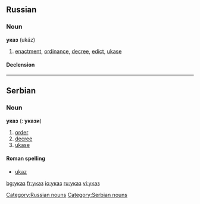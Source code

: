==Russian==

===Noun===
'''указ''' (ukáz) {{m}}
# [[enactment]], [[ordinance]], [[decree]], [[edict]], [[ukase]]

====Declension====
{{ru-noun1|ука́з|ука́зы|ука́за|ука́зов|ука́зу|ука́зам|ука́з|ука́зы|ука́зом|ука́зами|об ука́зе|об ука́зах}}

[[Category:Russian nouns]]

----

==Serbian==
===Noun===
'''указ''' {{m}} {{s}} ({{p}}: '''укази''')
#[[order]]
#[[decree]]
#[[ukase]]
====Roman spelling====
*[[ukaz#Serbian|ukaz]]
[[Category:Serbian nouns]]

[[bg:указ]]
[[fr:указ]]
[[io:указ]]
[[ru:указ]]
[[vi:указ]]